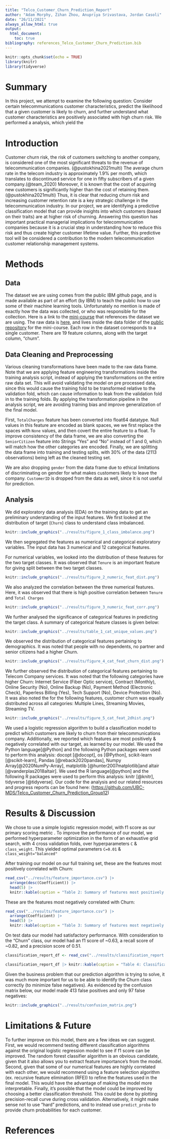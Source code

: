 ```yaml
---
title: "Telco_Customer_Churn_Prediction_Report"
author: "Adam Morphy, Zihan Zhou, Anupriya Srivastava, Jordan Casoli"
date: "26/11/2021"
always_allow_html: true
output: 
  html_document:
    toc: true
bibliography: references_Telco_Customer_Churn_Prediction.bib
---
```


```r
knitr::opts_chunk$set(echo = TRUE)
library(knitr)
library(tidyverse)
```


# Summary

In this project, we attempt to examine the following question: Consider certain telecommunications customer characteristics, predict the likelihood that a given customer is likely to churn, and further understand what customer characteristics are positively associated with high churn risk. We performed a analysis, which yield the

# Introduction

Customer churn risk, the risk of customers switching to another company, is considered one of the most significant threats to the revenue of telecommunication companies. (@pustokhina2021multi) The average churn rate in the telecom industry is approximately 1.9% per month, which translates to discontinued service for one in fifty subscribers of a given company.(@team_2020) Moreover, it is known that the cost of acquiring new customers is significantly higher than the cost of retaining them. (@pustokhina2021multi) Thus, it is clear that reducing churn risk and increasing customer retention rate is a key strategic challenge in the telecommunication industry. In our project, we are identifying a predictive classification model that can provide insights into which customers (based on their traits) are at higher risk of churning. Answering this question has important practical managerial implications for telecommunication companies because it is a crucial step in understanding how to reduce this risk and thus create higher customer lifetime value. Further, this predictive tool will be considered a contribution to the modern telecommunication customer relationship management systems.

# Methods

## Data

The dataset we are using comes from the public IBM github page, and is made available as part of an effort (by IBM) to teach the public how to use some of their machine learning tools. Unfortunately no mention is made of exactly how the data was collected, or who was responsible for the collection. Here is a link to the [mini-course](https://developer.ibm.com/patterns/predict-customer-churn-using-watson-studio-and-jupyter-notebooks/) that references the dataset we are using. The raw data is [here](https://raw.githubusercontent.com/IBM/telco-customer-churn-on-icp4d/master/data/Telco-Customer-Churn.csv), and lives inside the data folder of the [public repository](https://github.com/IBM/telco-customer-churn-on-icp4d) for the mini-course. Each row in the dataset corresponds to a single customer. There are 19 feature columns, along with the target column, "churn".

## Data Cleaning and Preprocessing

Various cleaning transformations have been made to the raw data frame. Note that we are applying feature engineering transformations inside the training analysis script, instead of applying the transformations on the entire raw data set. This will avoid validating the model on pre processed data, since this would cause the training fold to be transformed relative to the validation fold, which can cause information to leak from the validation fold in to the training folds. By applying the transformation pipeline in the analysis script, we are avoiding training bias and improve generalization of the final model.

First, `TotalCharges` feature has been converted into float64 datatype. Null values in this feature are encoded as blank spaces, we we first replace the spaces with `None` values, and then covert the entire feature to a float. To improve consistency of the data frame, we are also converting the `SeniorCitizen` feature into Strings "Yes" and "No" instead of 1 and 0, which will match how the other categories are encoded. Finally, we are splitting the data frame into training and testing splits, with 30% of the data (2113 observations) being left as the cleaned testing set.

We are also dropping `gender` from the data frame due to ethical limitations of discriminating on gender for what makes customers likely to leave the company. `CustomerID` is dropped from the data as well, since it is not useful for prediction.

## Analysis

We did exploratory data analysis (EDA) on the training data to get an preliminary understanding of the input features. We first looked at the distribution of target  (`Churn`) class to understand class imbalanced.
```r
knitr::include_graphics("../results/figure_1_class_imbalance.png")
```

We then segregated the features as numerical and categorical exploratory variables. The input data has 3 numerical and 12 categorical features. 

For numerical variables, we looked into the distribution of these features for the two target classes. It was observed that `Tenure` is an important feature for giving split between the two target classes.
```r
knitr::include_graphics("../results/figure_2_numeric_feat_dist.png")
```

We also analyzed the correlation between the three numerical features. Here, it was observed that there is high positive correlation between `Tenure` and `Total Charges`
```r
knitr::include_graphics("../results/figure_3_numeric_feat_corr.png")
```

We further analysed the significance of categorical features in predicting the target class. A summary of categorical feature classes is given below:
```r
knitr::include_graphics("../results/table_1_cat_unique_values.png")
```

We observed the distribution of categorical features pertaining to demographics. It was noted that people with no dependents, no partner and senior citizens had a higher Churn.
```r
knitr::include_graphics("../results/figure_4_cat_feat_churn_dist.png")
```

We further observed the distribution of categorical features pertaining to Telecom Company services. It was noted that the following categories have higher Churn: Internet Service (Fiber Optic service), Contract (Monthly), Online Security (No), Online Backup (No), Payment Method (Electronic Check), Paperless Billing (Yes), Tech Support (No), Device Protection (No). It was also noted the for the following features, customer churn was equally distributed across all categories: Multiple Lines, Streaming Movies, Streaming TV.
```r
knitr::include_graphics("../results/figure_5_cat_feat_2dhist.png")
```

We used a logistic regression algorithm to build a classification model to predict which customers are likely to churn from their telecommunications company. Additionally, we reported which features are most positively & negatively correlated with our target, as learned by our model. We used the Python language[@Python] and the following Python packages were used to perform this analysis: docopt [@docopt], os [@Python], scikit-learn [@scikit-learn], Pandas [@reback2020pandas], Numpy Array[@2020NumPy-Array], matplotlib [@hunter2007matplotlib]and altair [@vanderplas2018altair]. We used the R language[@python] and the following R packages were used to perform this analysis: knitr [@knitr], tidyverse [@tidyverse]. Our code for the analysis and our related resources and progress reports can be found here: (<https://github.com/UBC-MDS/Telco_Customer_Churn_Prediction_Group12>)

# Results & Discussion

We chose to use a simple logistic regression model, with f1 score as our primary scoring metric . To improve the performance of our model, we performed hyperparameter optimization in the form of an exhaustive grid search, with 4 cross validation folds, over hyperparameters `C` & `class_weight`. This yielded optimal parameters `C=0.01` & `class_weight="balanced"`

After training our model on our full training set, these are the features most positively correlated with Churn:

```r
read_csv("../results/feature_importance.csv") |> 
  arrange(desc(Coefficient)) |> 
  head(5) |> 
  knitr::kable(caption = "Table 2: Summary of features most positively correlated with Churn") 
```

These are the features most negatively correlated with Churn:

```r
read_csv("../results/feature_importance.csv") |> 
  arrange(Coefficient) |> 
  head(5) |> 
  knitr::kable(caption = "Table 3: Summary of features most negatively correlated with Churn") 
```

On test data our model had satisfactory performance. With consideration to the "Churn" class, our model had an f1 score of \~0.63, a recall score of \~0.82, and a precision score of 0.51.

```r
classification_report_df <- read_csv("../results/classification_report.csv")

classification_report_df |> knitr::kable(caption = "Table 4: Classification Report on Test Data.")
```

Given the business problem that our prediction algorithm is trying to solve, it was much more important for us to be able to identify the Churn class correctly (to minimize false negatives). As evidenced by the confusion matrix below, our model made 413 false positives and only 97 false negatives:

```r
knitr::include_graphics("../results/confusion_matrix.png")
```

# Limitations & Future

To further improve on this model, there are a few ideas we can suggest. First, we would recommend testing different classification algorithms against the original logistic regression model to see if f1 score can be improved. The random forest classifier algorithm is an obvious candidate, given that it also allows you to extract feature importance's from the model. Second, given that some of our numerical features are highly correlated with each other, we would recommend using a feature selection algorithm (ex. recursive feature elimination (RFE)) to refine the features used in the final model. This would have the advantage of making the model more interpretable. Finally, it's possible that the model could be improved by choosing a better classification threshold. This could be done by plotting precision-recall curve during cross validation. Alternatively, it might make sense not to use "hard" predictions, and to instead use `predict_proba` to provide churn probabilities for each customer.

# References
